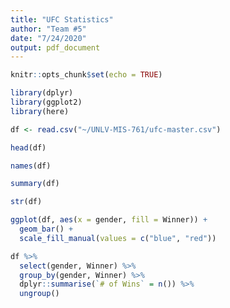 ```yaml
---
title: "UFC Statistics"
author: "Team #5"
date: "7/24/2020"
output: pdf_document
---
```


```r
knitr::opts_chunk$set(echo = TRUE)

library(dplyr)
library(ggplot2)
library(here)
```

```r
df <- read.csv("~/UNLV-MIS-761/ufc-master.csv")
```

```r
head(df)
```

```r
names(df)
```

```r
summary(df)
```

```r
str(df)
```

```r
ggplot(df, aes(x = gender, fill = Winner)) +
  geom_bar() +
  scale_fill_manual(values = c("blue", "red"))
```
```r
df %>%
  select(gender, Winner) %>%
  group_by(gender, Winner) %>%
  dplyr::summarise(`# of Wins` = n()) %>%
  ungroup()
```